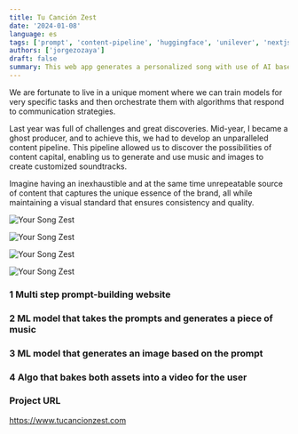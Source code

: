 ```yaml
---
title: Tu Canción Zest
date: '2024-01-08'
language: es
tags: ['prompt', 'content-pipeline', 'huggingface', 'unilever', 'nextjs']
authors: ['jorgezozaya']
draft: false
summary: This web app generates a personalized song with use of AI based on user input.
---
```



We are fortunate to live in a unique moment where we can train models for very specific tasks and then orchestrate them with algorithms that respond to communication strategies. 

Last year was full of challenges and great discoveries. Mid-year, I became a ghost producer, and to achieve this, we had to develop an unparalleled content pipeline. This pipeline allowed us to discover the possibilities of content capital, enabling us to generate and use music and images to create customized soundtracks. 

Imagine having an inexhaustible and at the same time unrepeatable source of content that captures the unique essence of the brand, all while maintaining a visual standard that ensures consistency and quality.

![Your Song Zest](https://res.cloudinary.com/dbtnomqnj/image/upload/v1732847959/portfolio/Screenshot_2024-11-28_at_5.08.20_PM_iyuw7j.jpg)

![Your Song Zest](https://res.cloudinary.com/dbtnomqnj/image/upload/v1732847959/portfolio/Screenshot_2024-11-28_at_5.08.36_PM_avtbdd.jpg)

![Your Song Zest](https://res.cloudinary.com/dbtnomqnj/image/upload/v1732847959/portfolio/Screenshot_2024-11-28_at_5.09.02_PM_t2jsck.jpg)

![Your Song Zest](https://res.cloudinary.com/dbtnomqnj/image/upload/v1732847959/portfolio/Screenshot_2024-11-28_at_5.09.30_PM_rnq8cu.jpg)


### 1 Multi step prompt-building website

### 2 ML model that takes the prompts and generates a piece of music

### 3 ML model that generates an image based on the prompt

### 4 Algo that bakes both assets into a video for the user


### Project URL

https://www.tucancionzest.com

